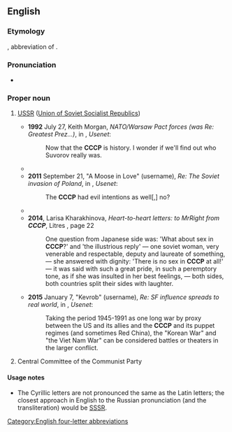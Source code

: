 {{also|[[СССР]] <!--(Cyrillic alphabet)-->}}
==English==

===Etymology===
{{obor|en|ru|СССР}}, abbreviation of {{m|ru|Сою́з Сове́тских Социалисти́ческих Респу́блик|gloss=The Union of Soviet Socialist Republics}}.

===Pronunciation===
* {{IPA|en|/si.si.si.piː/}}

===Proper noun===
{{en-proper noun}}

# {{lb|en|nonstandard}} [[USSR]] ([[Union of Soviet Socialist Republics]])
#* '''1992''' July 27, Keith Morgan, ''NATO/Warsaw Pact forces (was Re: Greatest Prez...)'', in {{monospace|soc.history}}, ''Usenet'':
#*: Now that the '''CCCP''' is history. I wonder if we'll find out who Suvorov really was.
#* {{quote-book|en|year=2008|author=Martin Avery|title=Bobby Orr and Me|publisher=Lulu.com|isbn=9780557036929|page=353
|passage=Canada won the 1972 Summit Series against the '''CCCP''', just barely, but lost a lot of face, bragging rights, prestige, sense of self, identity, and propaganda points, even though life in the Soviet Union, judging by the big hockey rink in Moscow, was dismal, at best, and a totalitarian police state nightmare, at worst.}}
#* '''2011''' September 21, "A Moose in Love" (username), ''Re: The Soviet invasion of Poland'', in {{monospace|alt.revisionism}}, ''Usenet'':
#*: The '''CCCP''' had evil intentions as well[,] no?
#* {{quote-book|en|year=2013|author=[[w:Tom Hanks|Tom Hanks]]|author2=introduction to|title=Two Sides of the Moon: Our Story of the Cold War Space Race|publisher=by Alexei Leonov and David Scott, Open Road Media|isbn=9781480448742
|passage=A common generalisation about people who go into space, particularly those men who were the participants in the great space race between the USA and the '''CCCP''', is that each is an automaton — a throttle jockey with a crew cut, a mind like a slide rule and a vocabulary of 'gee whiz' superlatives and 'A-OK' affirmatives.}}
#* '''2014''', Larisa Kharakhinova, ''Heart-to-heart letters: to MrRight from '''CCCP''''', Litres {{ISBN|9785457226449}}, page 22
#*: One question from Japanese side was: 'What about sex in '''CCCP'''?' and 'the illustrious reply' — one soviet woman, very venerable and respectable, deputy and laureate of something, — she answered with dignity: 'There is no sex in '''CCCP''' at all!' — it was said with such a great pride, in such a peremptory tone, as if she was insulted in her best feelings, — both sides, both countries split their sides with laughter.
#* '''2015''' January 7, "Kevrob" (username), ''Re: SF influence spreads to real world'', in {{monospace|rec.arts.sf.written}}, ''Usenet'':
#*: Taking the period 1945-1991 as one long war by proxy between the US and its allies and the '''CCCP''' and its puppet regimes (and sometimes Red China), the "Korean War" and "the Viet Nam War" can be considered battles or theaters in the larger conflict.
# Central Committee of the Communist Party

====Usage notes====
* The Cyrillic letters are not pronounced the same as the Latin letters; the closest approach in English to the Russian pronunciation (and the transliteration) would be [[SSSR]].

[[Category:English four-letter abbreviations]]